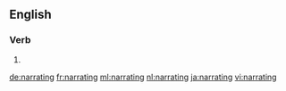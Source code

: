 ==English==

===Verb===
{{head|en}}

# {{present participle of|narrate}}

[[de:narrating]]
[[fr:narrating]]
[[ml:narrating]]
[[nl:narrating]]
[[ja:narrating]]
[[vi:narrating]]